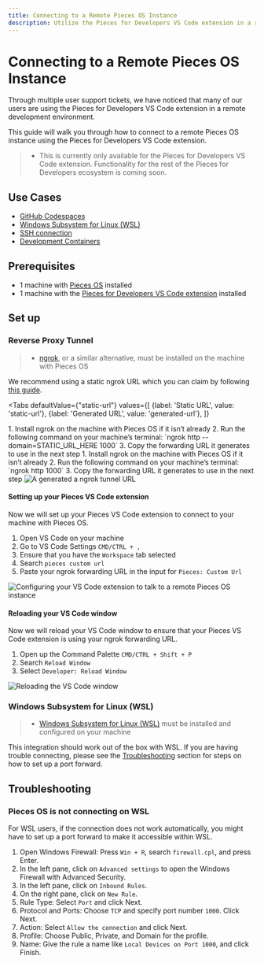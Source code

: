 ```yaml
---
title: Connecting to a Remote Pieces OS Instance
description: Utilize the Pieces for Developers VS Code extension in a remote development environment
---
```


# Connecting to a Remote Pieces OS Instance

Through multiple user support tickets, we have noticed that many of our users are using the Pieces for Developers VS Code extension in a remote development environment.

This guide will walk you through how to connect to a remote Pieces OS instance using the Pieces for Developers VS Code extension.

> - This is currently only available for the Pieces for Developers VS Code extension. Functionality for the rest of the Pieces for Developers ecosystem is coming soon.

## Use Cases

- [GitHub Codespaces](https://github.com/features/codespaces)
- [Windows Subsystem for Linux (WSL)](https://learn.microsoft.com/en-us/windows/wsl/about)
- [SSH connection](https://code.visualstudio.com/docs/remote/ssh)
- [Development Containers](https://code.visualstudio.com/docs/devcontainers/containers)

## Prerequisites

- 1 machine with [Pieces OS](https://docs.pieces.app/installation-getting-started/what-am-i-installing) installed
- 1 machine with the [Pieces for Developers VS Code extension](https://marketplace.visualstudio.com/items?itemName=piecesapp.pieces) installed

## Set up

### Reverse Proxy Tunnel

> - [ngrok](https://ngrok.com/download), or a similar alternative, must be installed on the machine with Pieces OS

We recommend using a static ngrok URL which you can claim by following [this guide](https://ngrok.com/blog-post/free-static-domains-ngrok-users).

<Tabs
  defaultValue={"static-url"}
  values={[
    {label: 'Static URL', value: 'static-url'},
    {label: 'Generated URL', value: 'generated-url'},
  ]}
>
  <TabItem value="static-url">
    1. Install ngrok on the machine with Pieces OS if it isn’t already
    2. Run the following command on your machine’s terminal: `ngrok http --domain=STATIC_URL_HERE 1000`
    3. Copy the forwarding URL it generates to use in the next step
  </TabItem>
  <TabItem value={"generated-url"}>
    1. Install ngrok on the machine with Pieces OS if it isn’t already
    2. Run the following command on your machine’s terminal: `ngrok http 1000`
    3. Copy the forwarding URL it generates to use in the next step
  </TabItem>
</Tabs>

<Image zoom alt="A generated a ngrok tunnel URL" src="https://storage.googleapis.com/pieces_multimedia/PROMOTIONAL/PIECES_FOR_DEVELOPERS/VS_CODE/MACOS/ANY_FEATURE/16X9/PIECES_FOR_DEVELOPERS-VS_CODE-ANY_FEATURE-MACOS-16X9-11_27_2023.GIF" />

#### Setting up your Pieces VS Code extension

Now we will set up your Pieces VS Code extension to connect to your machine with Pieces OS.

1. Open VS Code on your machine
2. Go to VS Code Settings `CMD/CTRL + ,`
3. Ensure that you have the `Workspace` tab selected
4. Search `pieces custom url`
5. Paste your ngrok forwarding URL in the input for `Pieces: Custom Url`

<Image zoom alt="Configuring your VS Code extension to talk to a remote Pieces OS instance" src="https://storage.googleapis.com/pieces_multimedia/PROMOTIONAL/PIECES_FOR_DEVELOPERS/VS_CODE/MACOS/LINK_SHARING/16X9/PIECES_FOR_DEVELOPERS-VS_CODE-LINK_SHARING-MACOS-16X9-11_27_2023.GIF" />

#### Reloading your VS Code window

Now we will reload your VS Code window to ensure that your Pieces VS Code extension is using your ngrok forwarding URL.

1. Open up the Command Palette `CMD/CTRL + Shift + P`
2. Search `Reload Window`
3. Select `Developer: Reload Window`

<Image zoom alt="Reloading the VS Code window" src="https://storage.googleapis.com/pieces_multimedia/PROMOTIONAL/PIECES_FOR_DEVELOPERS/VS_CODE/MACOS/REFRESH_TREE_VIEW/16X9/PIECES_FOR_DEVELOPERS-VS_CODE-REFRESH_TREE_VIEW-MACOS-16X9-11_27_2023.GIF" />

### Windows Subsystem for Linux (WSL)

> - [Windows Subsystem for Linux (WSL)](https://learn.microsoft.com/en-us/windows/wsl/about) must be installed and configured on your machine

This integration should work out of the box with WSL. If you are having trouble connecting, please see the [Troubleshooting](#troubleshooting) section for steps on how to set up a port forward.


## Troubleshooting

### Pieces OS is not connecting on WSL

For WSL users, if the connection does not work automatically, you might have to set up a port forward to make it accessible within WSL.

1. Open Windows Firewall: Press `Win + R`, search `firewall.cpl`, and press Enter.
2. In the left pane, click on `Advanced settings` to open the Windows Firewall with Advanced Security.
3. In the left pane, click on `Inbound Rules`.
4. On the right pane, click on `New Rule`.
5. Rule Type: Select `Port` and click Next.
6. Protocol and Ports: Choose `TCP` and specify port number `1000`. Click Next.
7. Action: Select `Allow the connection` and click Next.
8. Profile: Choose Public, Private, and Domain for the profile.
9. Name: Give the rule a name like `Local Devices on Port 1000`, and click Finish.
